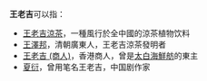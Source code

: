 '''王老吉'''可以指：
* [[王老吉涼茶|王老吉涼茶]]，一種風行於全中國的涼茶植物饮料
* [[王澤邦|王澤邦]]，清朝廣東人，王老吉涼茶發明者
* [[王老吉_(商人)|王老吉 (商人)]]，香港商人，曾是[[太白海鮮舫|太白海鮮舫]]的東主
* [[夏衍|夏衍]]，曾用笔名王老吉，中国剧作家

{{disambig|Cat=三字中國相關消歧義}}